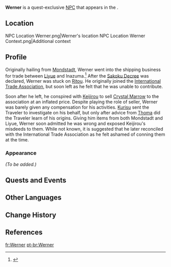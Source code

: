 {{Meta
<!-- REMOVE THIS TEMPLATE AFTER ADDING MISSING INFO -->
|missing_NPC_profile  = yes
}}
{{Character Infobox
|type             = Quest NPC
|image            = NPC Werner.png
|region           = Mondstadt
|location         = Inazuma
|voiceEN          = [https://www.maxreidvo.com/ Maximilian Reid]<ref>Twitter: [https://twitter.com/maximilianreid/status/1418344979064254465 EN VA Self Announcement]</ref>
|voiceKR          = [https://namu.wiki/w/나은혁 Na Eun-hyeok ({{ko|나은혁}})]<ref>YouTube: [https://youtu.be/fIbcwiJ0NAs KR VA Self Announcement]</ref>
}}
'''Werner''' is a quest-exclusive [[NPC]] that appears in the {{Quest|The Immovable God and the Eternal Euthymia}}.

==Location==
<gallery>
NPC Location Werner.png|Werner's location
NPC Location Werner Context.png|Additional context
</gallery>

==Profile==
<!-- detailed story/lore information goes here -->
Originally hailing from [[Mondstadt]], Werner went into the shipping business for trade between [[Liyue]] and Inazuma.<ref>{{Ref/Quest|Confessions of an Outlander}}</ref> After the [[Sakoku Decree]] was declared, Werner was stuck on [[Ritou]]. He originally joined the [[International Trade Association]], but soon left as he felt that he was unable to contribute.

Soon after he left, he conspired with [[Keijirou]] to sell [[Crystal Marrow]] to the association at an inflated price. Despite playing the role of seller, Werner was barely given any compensation for his activities. [[Kurisu]] sent the Traveler to investigate on his behalf, but only after advice from [[Thoma]] did the Traveler learn of his origins. Giving him items from both Mondstadt and Liyue, Werner soon admitted he was wrong and exposed Keijirou's misdeeds to them. While not known, it is suggested that he later reconciled with the International Trade Association as he felt ashamed of conning them at the time.

===Appearance===
''(To be added.)''

==Quests and Events==
{{Quests and Events}}

==Other Languages==
{{Other Languages
|default_hidden = 1
|en      = Werner
|zhs     = 韦尔纳
|zhs_rm  = Wéi'ěrnà
|zht     = 韋爾納
|zht_rm  = Wéi'ěrnà
|ja      = ヴェルナー
|ja_rm   = Verunaa
|ko      = 베르너
|es      = Werner
|fr      = Werner
|ru      = Вернер
|th      = Werner
|vi      = Werner
|de      = Werner
|id      = Werner
|pt      = Werner
|tr      = Werner
|it      = Werner
}}

==Change History==
{{Change History|2.0}}

==References==
{{Reflist}}

[[fr:Werner]]
[[pt-br:Werner]]